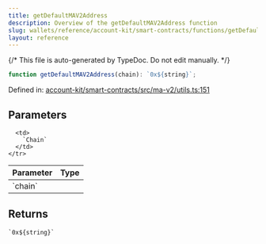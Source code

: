 ```yaml
---
title: getDefaultMAV2Address
description: Overview of the getDefaultMAV2Address function
slug: wallets/reference/account-kit/smart-contracts/functions/getDefaultMAV2Address
layout: reference
---
```


{/* This file is auto-generated by TypeDoc. Do not edit manually. */}

```ts
function getDefaultMAV2Address(chain): `0x${string}`;
```

Defined in: [account-kit/smart-contracts/src/ma-v2/utils.ts:151](https://github.com/alchemyplatform/aa-sdk/blob/153785ddc87beb160382c2bae7dbafa4a66ade9a/account-kit/smart-contracts/src/ma-v2/utils.ts#L151)

## Parameters

<table>
  <thead>
    <tr>
      <th align="left">Parameter</th>
      <th align="left">Type</th>
    </tr>
  </thead>

  <tbody>
    <tr>
      <td>
        `chain`
      </td>

      <td>
        `Chain`
      </td>
    </tr>

  </tbody>
</table>

## Returns

`` `0x${string}` ``
